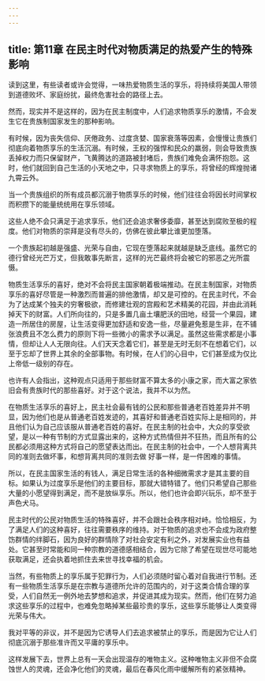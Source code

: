 ```yaml
---
---
---
```

title: 第11章 在民主时代对物质满足的热爱产生的特殊影响
---

读到这里，有些读者或许会觉得，一味热爱物质生活的享乐，将持续将美国人带领到道德败坏、家庭纷扰，最终危害社会的路径上去。

然而，现实并不是这样的，因为在民主制度中，人们追求物质享乐的激情，不会发生它在贵族制国家发生的那种影响。

有时候，因为丧失信仰、厌倦政务、过度贪婪、国家衰落等因素，会慢慢让贵族们彻底向着物质享乐的生活沉溺。有时候，王权的强悍和民众的羸弱，则会导致贵族丢掉权力而只保留财产，飞黄腾达的道路被封堵后，贵族们难免会满怀抱怨。这时，他们就回到自己生活的小天地之中，只寻求物质上的享乐，将曾经的辉煌抛诸九霄云外。

当一个贵族组织的所有成员都沉溺于物质享乐的时候，他们往往会将因长时间掌权而积攒下的能量统统用在享乐领域。

这些人绝不会只满足于追求享乐，他们还会追求奢侈委靡，甚至达到腐败至极的程度。他们对物质的崇拜是没有尽头的，仿佛在彼此攀比谁更加堕落。

一个贵族起初越是强盛、光荣与自由，它现在堕落起来就越是缺乏底线。虽然它的德行曾经光芒万丈，但我敢事先断言，这样的光芒最终将会被它的邪恶之光所震慑。

物质生活享乐的喜好，绝对不会将民主国家朝着极端推动。在民主制国家，对物质享乐的喜好尽管是一种激烈而普遍的排他激情，却又是可控的。在民主时代，不会为了达成某个独夫的穷奢极欲，而修建壮观的宫殿和艺术精美的花园，并由此消耗掉天下的财富。人们所向往的，只是多置几亩土壤肥沃的田地，经营一个果园，建造一所居住的房屋，让生活变得更加舒适和安逸一些，尽量避免惹是生非，在不铺张浪费且不怎么费力的原则下将一些微小的需求予以满足。虽然这些需求都是小事情，但却让人人无限向往。人们天天念着它们，甚至是无时无刻不在想着它们，以至于忘却了世界上其余的全部事物。有时候，在人们的心目中，它们甚至成为仅比上帝低一级别的存在。

也许有人会指出，这种观点只适用于那些财富不算太多的小康之家，而大富之家依旧会有贵族时代的那些喜好。对于这个说法，我并不以为然。

在物质生活享乐的喜好上，民主社会最有钱的公民和那些普通老百姓差异并不明显，因为他们也是从普通老百姓发迹的，其喜好和普通老百姓实际上是相同的，并且他们认为自己应该服从普通老百姓的喜好。在民主制的社会中，大众的享受欲望，是以一种有节制的方式显露出来的，这种方式热情但并不狂热，而且所有的公民都必须用这种方式将自己的愿望表达而出。在民主制的社会中，一个人想背离共同的准则去做坏事，和想背离共同的准则去做 好事一样，是一件困难的事情。

所以，在民主国家生活的有钱人，满足日常生活的各种细微需求才是其主要的目标。如果认为过度享乐是他们的主要目标，那就大错特错了。他们只希望自己那些大量的小愿望得到满足，而不是放纵享乐。所以，他们也许会即兴玩乐，却不至于声色犬马。

民主时代的公民对物质生活的特殊喜好，并不会跟社会秩序相对峙。恰恰相反，为了满足人们的这种喜好，往往需要秩序的维持。对于物质的追求也不会成为政府整饬群情的绊脚石，因为良好的群情除了对社会安定有利之外，对发展实业也有益处。它甚至时常能和同一种宗教的道德感相结合，因为它除了希望在现世尽可能地获取满足，还会执着地抓住去来世寻找幸福的机会。

当然，有些物质上的享乐属于犯罪行为，人们必须随时留心着对自我进行节制。还有一些物质生活享乐是在宗教与道德所允许的范围内的，对于这类合情合理的享受，人们自然无一例外地去梦想和追求，并促进其成为现实。然而，他们在努力追求这些享乐的过程中，也难免忽略掉某些最珍贵的享乐，这些享乐能够让人类变得光荣与伟大。

我对平等的非议，并不是因为它诱导人们去追求被禁止的享乐，而是因为它让人们彻底沉溺于那些准许而又平庸的享乐中。

这样发展下去，世界上总有一天会出现温存的唯物主义。这种唯物主义非但不会腐蚀世人的灵魂，还会净化他们的灵魂，最后在春风化雨中缓解所有的紧张精神。